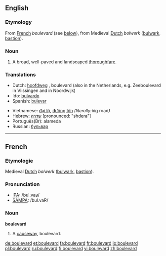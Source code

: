==English==

===Etymology===
From [[French]] ''boulevard'' (see [[Boulevard#French|below]]), from Medieval [[Dutch]] ''bolwerk'' ([[bulwark]], [[bastion]]).

===Noun===
{{en-noun}}

# A broad, well-paved and landscaped [[thoroughfare]].

===Translations===
{{top}}
*Dutch: [[hoofdweg]] {{m}}, boulevard {{m}} (also in the Netherlands, e.g. Zeeboulevard in Vlissingen and in Noordwijk)
*Ido: [[bulvardo]]
*Spanish: [[bulevar]] {{m}}
{{mid}}
*Vietnamese: [[đại lộ]], [[đường lớn]] ''(literally: ''big road'')''
*Hebrew: [[שדרה]] [pronounced: "shdera"] {{f}}
*Português(Br): {{s}}{{m}} alameda
*Russian: {{m}} [[бульвар]]
{{bottom}}

----

==French==

===Etymologie===
Medieval [[Dutch]] ''bolwerk'' ([[bulwark]], [[bastion]]).

===Pronunciation===
*[[w:IPA|IPA]]: /bul.vaʁ/
*[[w:SAMPA|SAMPA]]: /bul.vaR/

===Noun===
'''boulevard''' {{m}}

# A [[causeway]], boulevard.

[[de:boulevard]]
[[et:boulevard]]
[[fa:boulevard]]
[[fr:boulevard]]
[[io:boulevard]]
[[pl:boulevard]]
[[ru:boulevard]]
[[fi:boulevard]]
[[vi:boulevard]]
[[zh:boulevard]]